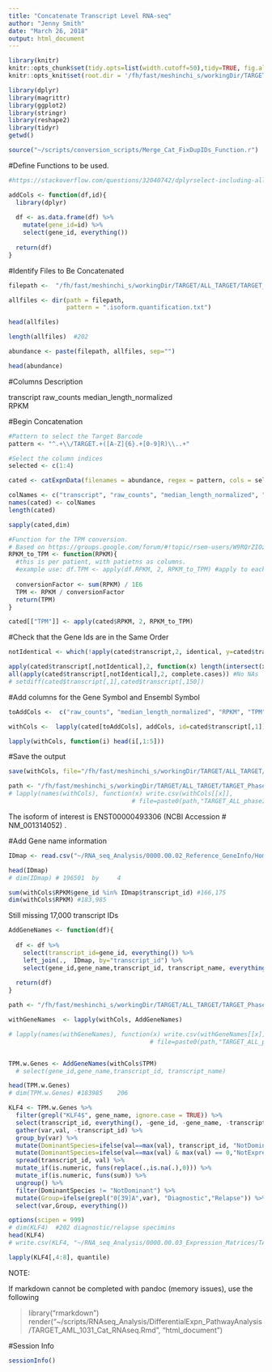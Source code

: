 ```yaml
---
title: "Concatenate Transcript Level RNA-seq"
author: "Jenny Smith"
date: "March 26, 2018"
output: html_document
---
```



```r
library(knitr)
knitr::opts_chunk$set(tidy.opts=list(width.cutoff=50),tidy=TRUE, fig.align='center', fig.height = 8, fig.width = 10)
knitr::opts_knit$set(root.dir = '/fh/fast/meshinchi_s/workingDir/TARGET/ALL_TARGET/TARGET_PhaseII/RNA/mRNAseq/analysis/2018.03.26_KLF4_Isoforms/')
```


```r
library(dplyr)
library(magrittr)
library(ggplot2)
library(stringr)
library(reshape2)
library(tidyr)
getwd()
```

```r
source("~/scripts/conversion_scripts/Merge_Cat_FixDupIDs_Function.r")
```


#Define Functions to be used. 

```r
#https://stackoverflow.com/questions/32040742/dplyrselect-including-all-other-columns-at-end-of-new-data-frame-or-beginni

addCols <- function(df,id){
  library(dplyr)
  
  df <- as.data.frame(df) %>%
    mutate(gene_id=id) %>%
    select(gene_id, everything())
  
  return(df)
}
```


#Identify Files to Be Concatenated

```r
filepath <-  "/fh/fast/meshinchi_s/workingDir/TARGET/ALL_TARGET/TARGET_PhaseII/RNA/mRNAseq/level3/transcript/BCCA_Illumina_data/"

allfiles <- dir(path = filepath, 
                pattern = ".isoform.quantification.txt") 

head(allfiles)
```


```r
length(allfiles)  #202
```


```r
abundance <- paste(filepath, allfiles, sep="") 

head(abundance)
```




#Columns Description

transcript
raw_counts
median_length_normalized	
RPKM

#Begin Concatenation 


```r
#Pattern to select the Target Barcode
pattern <- "^.+\\/TARGET.+([A-Z]{6}.+[0-9]R)\\..+"
```

```r
#Select the column indices 
selected <- c(1:4)
```


```r
cated <- catExpnData(filenames = abundance, regex = pattern, cols = selected, header = TRUE)

colNames <- c("transcript", "raw_counts", "median_length_normalized", "RPKM")
names(cated) <- colNames
length(cated)
```


```r
sapply(cated,dim)
```

```r
#Function for the TPM conversion. 
# Based on https://groups.google.com/forum/#!topic/rsem-users/W9RQrZIOzA4
RPKM_to_TPM <- function(RPKM){
  #this is per patient, with patietns as columns. 
  #example use: df.TPM <- apply(df.RPKM, 2, RPKM_to_TPM) #apply to each column. 
  
  conversionFactor <- sum(RPKM) / 1E6
  TPM <- RPKM / conversionFactor
  return(TPM)
}
```

```r
cated[["TPM"]] <- apply(cated$RPKM, 2, RPKM_to_TPM)
```



#Check that the Gene Ids are in the Same Order

```r
notIdentical <- which(!apply(cated$transcript,2, identical, y=cated$transcript[,1]))

apply(cated$transcript[,notIdentical],2, function(x) length(intersect(x, y=cated$transcript[,1]))) #all have same length as the dim. 
all(apply(cated$transcript[,notIdentical],2, complete.cases)) #No NAs
# setdiff(cated$transcript[,1],cated$transcript[,150])
```



#Add columns for the Gene Symbol and Ensembl Symbol 

```r
toAddCols <-  c("raw_counts", "median_length_normalized", "RPKM", "TPM")

withCols <-  lapply(cated[toAddCols], addCols, id=cated$transcript[,1])

lapply(withCols, function(i) head(i[,1:5]))
```


#Save the output

```r
save(withCols, file="/fh/fast/meshinchi_s/workingDir/TARGET/ALL_TARGET/TARGET_PhaseII/RNA/mRNAseq/level3/transcript/TARGET_ALL_phaseII_cat_trancriptLevel_rnaseq.RData")
```


```r
path <- "/fh/fast/meshinchi_s/workingDir/TARGET/ALL_TARGET/TARGET_PhaseII/RNA/mRNAseq/level3/transcript/"
# lapply(names(withCols), function(x) write.csv(withCols[[x]], 
                                  # file=paste0(path,"TARGET_ALL_phaseII_trancriptLevel_rnaseq_",x,".csv")))


```

The isoform of interest is ENST00000493306 (NCBI Accession # NM_001314052) .  


#Add Gene name information 

```r
IDmap <- read.csv("~/RNA_seq_Analysis/0000.00.02_Reference_GeneInfo/Homo_sapiens.GRCh37.87_Transcript.Gene.IDmap.csv", stringsAsFactors = FALSE)

head(IDmap)
# dim(IDmap) # 196501  by     4
```


```r
sum(withCols$RPKM$gene_id %in% IDmap$transcript_id) #166,175
dim(withCols$RPKM) #183,985 
```


Still missing 17,000 transcript IDs 

```r
AddGeneNames <- function(df){
  
  df <- df %>%
    select(transcript_id=gene_id, everything()) %>%
    left_join(.,  IDmap, by="transcript_id") %>%
    select(gene_id,gene_name,transcript_id, transcript_name, everything())
  
  return(df)
}
```


```r
path <- "/fh/fast/meshinchi_s/workingDir/TARGET/ALL_TARGET/TARGET_PhaseII/RNA/mRNAseq/level3/transcript/"

withGeneNames  <- lapply(withCols, AddGeneNames)

# lapply(names(withGeneNames), function(x) write.csv(withGeneNames[[x]], 
                                       # file=paste0(path,"TARGET_ALL_phaseII_trancriptLevel_rnaseq_withGeneNames",x,".csv")))



```


```r

TPM.w.Genes <- AddGeneNames(withCols$TPM)
  # select(gene_id,gene_name,transcript_id, transcript_name)

head(TPM.w.Genes)
# dim(TPM.w.Genes) #183985    206
```


```r
KLF4 <- TPM.w.Genes %>%
  filter(grepl("KLF4$", gene_name, ignore.case = TRUE)) %>%
  select(transcript_id, everything(), -gene_id, -gene_name, -transcript_name) %>%
  gather(var,val, -transcript_id) %>%
  group_by(var) %>%
  mutate(DominantSpecies=ifelse(val==max(val), transcript_id, "NotDominant")) %>%
  mutate(DominantSpecies=ifelse(val==max(val) & max(val) == 0,"NotExpressed",DominantSpecies)) %>%
  spread(transcript_id, val) %>%
  mutate_if(is.numeric, funs(replace(.,is.na(.),0))) %>%
  mutate_if(is.numeric, funs(sum)) %>%
  ungroup() %>%
  filter(DominantSpecies != "NotDominant") %>%
  mutate(Group=ifelse(grepl("0[39]A",var), "Diagnostic","Relapse")) %>%
  select(var,Group, everything())

options(scipen = 999)
# dim(KLF4)  #202 diagnostic/relapse specimins
head(KLF4)
# write.csv(KLF4, "~/RNA_seq_Analysis/0000.00.03_Expression_Matrices/TARGET_ALL_BCCA_Isoform.Quantification_KLF4_Transcripts_TPM.csv", row.names = FALSE)
```


```r
lapply(KLF4[,4:8], quantile)
```



NOTE:

If markdown cannot be completed with pandoc (memory issues), use the following

> library("rmarkdown")
> render("~/scripts/RNAseq_Analysis/DifferentialExpn_PathwayAnalysis/TARGET_AML_1031_Cat_RNAseq.Rmd", "html_document")


#Session Info

```r
sessionInfo()
```

